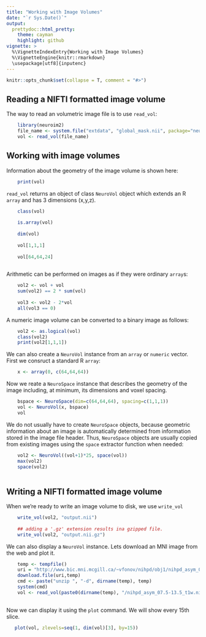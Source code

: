 ```yaml
---
title: "Working with Image Volumes"
date: "`r Sys.Date()`"
output: 
  prettydoc::html_pretty:
    theme: cayman
    highlight: github
vignette: >
  %\VignetteIndexEntry{Working with Image Volumes}
  %\VignetteEngine{knitr::rmarkdown}
  \usepackage[utf8]{inputenc}
---
```


```r
knitr::opts_chunk$set(collapse = T, comment = "#>")
```

## Reading a NIFTI formatted image volume

The way to read an volumetric image file is to use `read_vol`:


```r
    library(neuroim2)
    file_name <- system.file("extdata", "global_mask.nii", package="neuroim2")
    vol <- read_vol(file_name)
```

## Working with image volumes

Information about the geometry of the image volume is shown here:


```r
    print(vol)
```



`read_vol` returns an object of class `NeuroVol` object which extends an R `array` and has 3 dimensions (x,y,z).

```r
    class(vol)
    
    is.array(vol)
    
    dim(vol)
    
    vol[1,1,1]
    
    vol[64,64,24]
    
```
    
Arithmetic can be performed on images as if they were ordinary `array`s:


```r
    
    vol2 <- vol + vol
    sum(vol2) == 2 * sum(vol)
    
    vol3 <- vol2 - 2*vol
    all(vol3 == 0)
```

A numeric image volume can be converted to a binary image as follows:

```r
    
    vol2 <- as.logical(vol)
    class(vol2)
    print(vol2[1,1,1])
```

We can also create a `NeuroVol` instance from an `array` or `numeric` vector. First we consruct a standard R `array`:


```r
    x <- array(0, c(64,64,64))
```

Now we reate a `NeuroSpace` instance that describes the geometry of the image including, at minimum, its dimensions and voxel spacing.

```r
    bspace <- NeuroSpace(dim=c(64,64,64), spacing=c(1,1,1))
    vol <- NeuroVol(x, bspace)
    vol
```

We do not usually have to create `NeuroSpace` objects, because geometric information about an image is automatically determined from information stored in the image file header. Thus, `NeuroSpace` objects are usually copied from existing images using the `space` extractor function when needed:


```r
    vol2 <- NeuroVol((vol+1)*25, space(vol))
    max(vol2)
    space(vol2)
  
```

## Writing a NIFTI formatted image volume

When we're ready to write an image volume to disk, we use `write_vol`

```r
    write_vol(vol2, "output.nii")
    
    ## adding a '.gz' extension results ina gzipped file.
    write_vol(vol2, "output.nii.gz")
```

We can also display a `NeuroVol` instance. Lets download an MNI image from the web and plot it.

```r
    temp <- tempfile()
    uri = "http://www.bic.mni.mcgill.ca/~vfonov/nihpd/obj1/nihpd_asym_07.5-13.5_nifti.zip"
    download.file(uri,temp)
    cmd <- paste("unzip ", "-d", dirname(temp), temp)
    system(cmd)
    vol <- read_vol(paste0(dirname(temp), "/nihpd_asym_07.5-13.5_t1w.nii"))
    
```

Now we can display it using the `plot` command. We will show every 15th slice.

```r
   plot(vol, zlevels=seq(1, dim(vol)[3], by=15))
    
```

